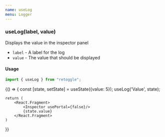 ```yaml
---
name: useLog
menu: Logger
---
```



### useLog(label, value)

Displays the value in the inspector panel

- `label` - A label for the log
- `value` - The value that should be displayed

#### Usage

```javascript
import { useLog } from "retoggle";
```

<Playground>
{() => {
    const [state, setState] = useState({value: 5});
    useLog('Value', state);

    return (
        <React.Fragment>
            <Inspector usePortal={false}/>
            {state.value}
        </React.Fragment>
    )

}}

</Playground>
